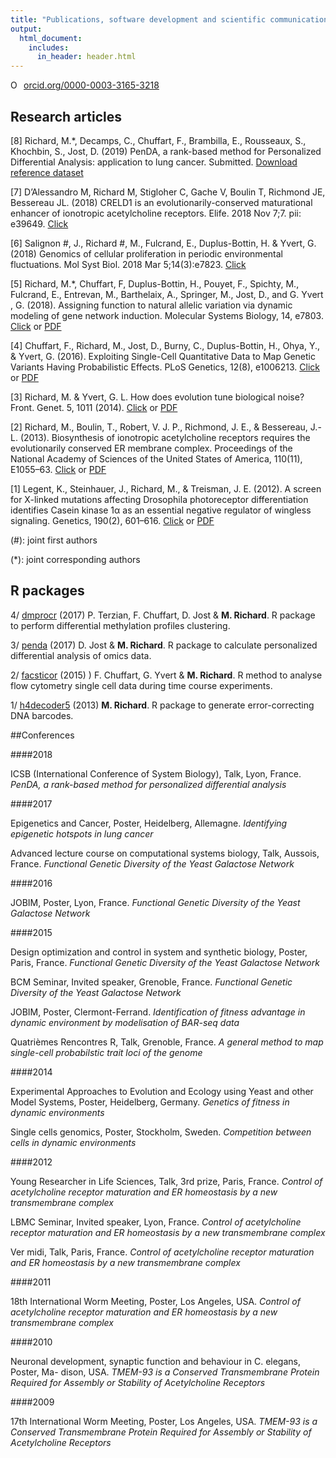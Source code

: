 ```yaml
---
title: "Publications, software development and scientific communication"
output:
  html_document:
    includes:
      in_header: header.html
---
```





<a href="https://orcid.org/0000-0003-3165-3218" target="orcid.widget" rel="noopener noreferrer" style="vertical-align:top;"><img src="https://orcid.org/sites/default/files/images/orcid_16x16.png" style="width:1em;margin-right:.5em;" alt="ORCID iD icon">orcid.org/0000-0003-3165-3218</a>

## Research articles

[8] Richard, M.*, Decamps, C., Chuffart, F., Brambilla, E., Rousseaux, S., Khochbin, S., Jost, D. (2019) PenDA, a rank-based method for Personalized Differential Analysis: application to lung cancer. Submitted. <a href="/data/test.pdf" download> Download reference dataset </a>

[7] D'Alessandro M, Richard M, Stigloher C, Gache V, Boulin T, Richmond JE, Bessereau JL. (2018) CRELD1 is an evolutionarily-conserved maturational enhancer of ionotropic acetylcholine receptors. Elife. 2018 Nov 7;7. pii: e39649. 
[Click](https://elifesciences.org/articles/39649)

[6] Salignon #, J., Richard #, M., Fulcrand, E., Duplus-Bottin, H. & Yvert, G. (2018) Genomics of cellular proliferation in periodic environmental fluctuations. Mol Syst Biol. 2018 Mar 5;14(3):e7823. [Click](http://msb.embopress.org.insb.bib.cnrs.fr/content/14/3/e7823.long)

[5] Richard, M.*, Chuffart, F, Duplus-Bottin, H., Pouyet, F., Spichty, M., Fulcrand, E., Entrevan, M., Barthelaix, A., Springer, M., Jost, D., and G. Yvert , G. (2018). Assigning function to natural allelic variation via dynamic modeling of gene network induction. Molecular Systems Biology, 14, e7803. [Click](https://doi.org/10.15252/msb.20177803) or [PDF](msbgal3.full.pdf)

[4] Chuffart, F., Richard, M., Jost, D., Burny, C., Duplus-Bottin, H., Ohya, Y., & Yvert, G. (2016). Exploiting Single-Cell Quantitative Data to Map Genetic Variants Having Probabilistic Effects. PLoS Genetics, 12(8), e1006213. [Click](http://doi.org/10.1371/journal.pgen.1006213) or [PDF](PLoS Genetics 2016 Chuffart.pdf)

[3] Richard, M. & Yvert, G. L. How does evolution tune biological noise? Front. Genet. 5, 1011 (2014). [Click](http://doi.org/10.3389/fgene.2014.00374) or [PDF](frontiers.pdf)

[2] Richard, M., Boulin, T., Robert, V. J. P., Richmond, J. E., & Bessereau, J.-L. (2013). Biosynthesis of ionotropic acetylcholine receptors requires the evolutionarily conserved ER membrane complex. Proceedings of the National Academy of Sciences of the United States of America, 110(11), E1055–63. [Click](http://doi.org/10.1073/pnas.1216154110) or [PDF](pnas.pdf)

[1] Legent, K., Steinhauer, J., Richard, M., & Treisman, J. E. (2012). A screen for X-linked mutations affecting Drosophila photoreceptor differentiation identifies Casein kinase 1α as an essential negative regulator of wingless signaling. Genetics, 190(2), 601–616. [Click](http://doi.org/10.1534/genetics.111.133827) or [PDF](genetics.pdf)

(#): joint first authors

(*): joint corresponding authors

## R packages

4/ [dmprocr](https://github.com/bcm-uga/dmprocr) (2017) P. Terzian, F. Chuffart, D. Jost & **M. Richard**. R package to perform differential methylation profiles clustering. 

3/ [penda](https://github.com/bcm-uga/penda) (2017) D. Jost & **M. Richard**. R package to calculate personalized differential analysis of omics data.  

2/ [facsticor](https://github.com/magrichard/facsticor) (2015) ) F. Chuffart, G. Yvert & **M. Richard**. R method to analyse flow cytometry single cell data during time course experiments.

1/ [h4decoder5](https://github.com/magrichard/h4decoder5) (2013) **M. Richard**. R package to generate error-correcting DNA barcodes.


##Conferences

####2018

ICSB (International Conference of System Biology), Talk, Lyon, France. *PenDA, a rank-based method for personalized differential analysis*

####2017

Epigenetics and Cancer, Poster, Heidelberg, Allemagne. *Identifying epigenetic hotspots in lung cancer*

Advanced lecture course on computational systems biology, Talk, Aussois, France. *Functional Genetic Diversity of the Yeast Galactose Network*

####2016

JOBIM, Poster, Lyon, France. *Functional Genetic Diversity of the Yeast Galactose Network*

####2015 

Design optimization and control in system and synthetic biology, Poster, Paris, France. *Functional Genetic Diversity of the Yeast Galactose Network*

BCM Seminar, Invited speaker, Grenoble, France. *Functional Genetic Diversity of the Yeast Galactose Network*

JOBIM, Poster, Clermont-Ferrand. *Identification of fitness advantage in dynamic environment by modelisation of BAR-seq data*

Quatrièmes Rencontres R, Talk, Grenoble, France. *A general method to map single-cell probabilstic trait loci of the genome*

####2014 

Experimental Approaches to Evolution and Ecology using Yeast and other Model Systems, Poster, Heidelberg, Germany. *Genetics of fitness in dynamic environments*

Single cells genomics, Poster, Stockholm, Sweden. *Competition between cells in dynamic environments*

####2012 

Young Researcher in Life Sciences, Talk, 3rd prize, Paris, France. *Control of acetylcholine receptor maturation and ER homeostasis by a new transmembrane complex*

LBMC Seminar, Invited speaker, Lyon, France. *Control of acetylcholine receptor maturation and ER homeostasis by a new transmembrane complex*

Ver midi, Talk, Paris, France. *Control of acetylcholine receptor maturation and ER homeostasis by a new transmembrane complex*

####2011 

18th International Worm Meeting, Poster, Los Angeles, USA. *Control of acetylcholine receptor maturation and ER homeostasis by a new transmembrane complex*

####2010 

Neuronal development, synaptic function and behaviour in C. elegans, Poster, Ma- dison, USA. *TMEM-93 is a Conserved Transmembrane Protein Required for Assembly or Stability of Acetylcholine Receptors*

####2009 

17th International Worm Meeting, Poster, Los Angeles, USA. *TMEM-93 is a Conserved Transmembrane Protein Required for Assembly or Stability of Acetylcholine Receptors*
